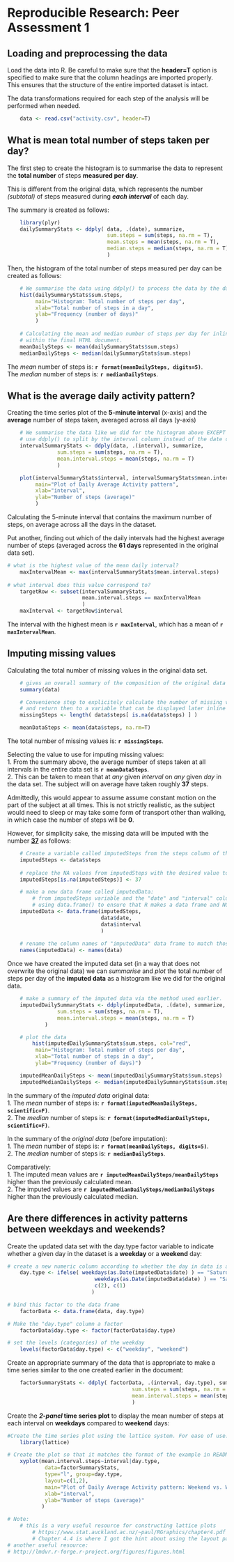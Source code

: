 # Reproducible Research: Peer Assessment 1


## Loading and preprocessing the data

Load the data into R. Be careful to make sure that the **header=T** option is specified to make sure that the column headings are imported properly. This ensures that the structure of the entire imported dataset is intact.  

The data transformations required for each step of the analysis will be performed when needed.  


```r
    data <- read.csv("activity.csv", header=T)
```

## What is mean total number of steps taken per day?

The first step to create the histogram is to summarise the data to represent the **total number** of steps **measured per day**.  

This is different from the original data, which represents the number _(subtotal)_ of steps measured during ***each interval*** of each day.  

The summary is created as follows:

```r
    library(plyr)
    dailySummaryStats <- ddply( data, .(date), summarize,
                                sum.steps = sum(steps, na.rm = T),
                                mean.steps = mean(steps, na.rm = T),
                                median.steps = median(steps, na.rm = T)
                                )
```

Then, the histogram of the total number of steps measured per day can be created as follows:

```r
    # We summarise the data using ddply() to process the data by the date column
    hist(dailySummaryStats$sum.steps, 
         main="Histogram: Total number of steps per day",
         xlab="Total number of steps in a day",
         ylab="Frequency (number of days)"
         )
    
    # Calculating the mean and median number of steps per day for inline use to 
    # within the final HTML document. 
    meanDailySteps <- mean(dailySummaryStats$sum.steps)
    medianDailySteps <- median(dailySummaryStats$sum.steps)

```

The _mean_ number of steps is: **`r format(meanDailySteps, digits=5)`**.  
The _median_ number of steps is: **`r medianDailySteps`**.

## What is the average daily activity pattern?

Creating the time series plot of the **5-minute interval** (x-axis) and the **average** number of steps taken, averaged across all days (y-axis)

```r
    # We summarise the data like we did for the histogram above EXCEPT that we
    # use ddply() to split by the interval column instead of the date column
    intervalSummaryStats <- ddply(data, .(interval), summarize,
                sum.steps = sum(steps, na.rm = T),
                mean.interval.steps = mean(steps, na.rm = T)
                )

    plot(intervalSummaryStats$interval, intervalSummaryStats$mean.interval.steps, type="l",
         main="Plot of Daily Average Activity pattern",
         xlab="interval",
         ylab="Number of steps (average)"
         )
```

Calculating the 5-minute interval that contains the maximum number of steps, on average across all the days in the dataset. 

Put another, finding out which of the daily intervals had the highest average number of steps (averaged across the **61 days** represented in the original data set).  

```r
# what is the highest value of the mean daily interval?
    maxIntervalMean <- max(intervalSummaryStats$mean.interval.steps)
    
# what interval does this value correspond to?
    targetRow <- subset(intervalSummaryStats, 
                        mean.interval.steps == maxIntervalMean
                        )
    maxInterval <- targetRow$interval
```

The interval with the highest mean is **`r maxInterval`**, which has a mean of **`r maxIntervalMean`**.  

## Imputing missing values

Calculating the total number of missing values in the original data set.  

```r
    # gives an overall summary of the composition of the original data set
    summary(data)

    # Convenience step to explicitely calculate the number of missing values
    # and return then to a variable that can be displayed later inline (as HTML text)
    missingSteps <- length( data$steps[ is.na(data$steps) ] )

    meanDataSteps <- mean(data$steps, na.rm=T)
```

The total number of missing values is: **`r missingSteps`**.  

Selecting the value to use for imputing missing values:  
1. From the summary above, the average number of steps taken at all intervals in the entire data set is **`r meanDataSteps`**.  
2. This can be taken to mean that at _any_ given _interval_ on _any_ given _day_ in the data set. The subject will on average have taken roughly **37** steps.  

Admittedly, this would appear to assume assume constant motion on the part of the subject at all times. This is not strictly realistic, as the subject would need to sleep or may take some form of transport other than walking, in which case the number of steps will be **0**.

However, for simplicity sake, the missing data will be imputed with the number **<span style="text-decoration:underline">37</span>** as follows:

```r
    # Create a variable called imputedSteps from the steps column of the "data" data frame 
    imputedSteps <- data$steps
    
    # replace the NA values from imputedSteps with the desired value to use for imputation
    imputedSteps[is.na(imputedSteps)] <- 37

    # make a new data frame called imputedData:
        # from imputedSteps variable and the "date" and "interval" columns of "data"
        # using data.frame() to ensure that R makes a data frame and NOT a matrix
    imputedData <- data.frame(imputedSteps, 
                              data$date, 
                              data$interval
                              )
    
    # rename the column names of "imputedData" data frame to match those of "data"
    names(imputedData) <- names(data)
```

Once we have created the imputed data set (in a way that does not overwrite the original data) we can _summarise_ and _plot_ the total number of steps per day of the **imputed data** as a histogram like we did for the original data.

```r
    # make a summary of the imputed data via the method used earlier. 
    imputedDailySummaryStats <- ddply(imputedData, .(date), summarize,
                sum.steps = sum(steps, na.rm = T),
                mean.interval.steps = mean(steps, na.rm = T)
            )

    # plot the data
        hist(imputedDailySummaryStats$sum.steps, col="red",
         main="Histogram: Total number of steps per day",
         xlab="Total number of steps in a day",
         ylab="Frequency (number of days)")

    imputedMeanDailySteps <- mean(imputedDailySummaryStats$sum.steps)
    imputedMedianDailySteps <- median(imputedDailySummaryStats$sum.steps)
```

In the summary of the _imputed data_ original data:  
1. The _mean_ number of steps is: **`r format(imputedMeanDailySteps, scientific=F)`**.  
2. The _median_ number of steps is: **`r format(imputedMedianDailySteps, scientific=F)`**.  

In the summary of the _original data_ (before imputation):  
1. The _mean_ number of steps is: **`r format(meanDailySteps, digits=5)`**.  
2. The _median_ number of steps is: **`r medianDailySteps`**.  

Comparatively:  
1. The imputed mean values are **`r imputedMeanDailySteps/meanDailySteps`** higher than the previously calculated mean.  
2. The imputed values are **`r imputedMedianDailySteps/medianDailySteps`** higher than the previously calculated median.  

## Are there differences in activity patterns between weekdays and weekends?

Create the updated data set with the day.type factor variable to indicate whether a given day in the dataset is a **weekday** or a **weekend** day:

```r

# create a new numeric column according to whether the day in data is a weekday or not.
    day.type <- ifelse( weekdays(as.Date(imputedData$date) ) == "Saturday" | 
                            weekdays(as.Date(imputedData$date) ) == "Saturday",
                            c(2), c(1)
                           )

# bind this factor to the data frame
    factorData <- data.frame(data, day.type)

# Make the "day.type" column a factor
    factorData$day.type <- factor(factorData$day.type)

# set the levels (categories) of the weekday
    levels(factorData$day.type) <- c("weekday", "weekend")

```

Create an appropriate summary of the data that is appropriate to make a time series similar to the one created earlier in the document:  

```r
    factorSummaryStats <- ddply( factorData, .(interval, day.type), summarize,
                                        sum.steps = sum(steps, na.rm = T),
                                        mean.interval.steps = mean(steps, na.rm = T)
                                        )
```

Create the **_2-panel_ time series plot** to display the mean number of steps at each interval on **weekdays** compared to **weekend** days: 

```r
#Create the time series plot using the lattice system. For ease of use.
    library(lattice)

# Create the plot so that it matches the format of the example in README.md
    xyplot(mean.interval.steps~interval|day.type, 
            data=factorSummaryStats, 
            type="l", group=day.type, 
            layout=c(1,2),
            main="Plot of Daily Average Activity pattern: Weekend vs. Weekday",
            xlab="interval",
            ylab="Number of steps (average)"
           )    

# Note: 
    # this is a very useful resource for constructing lattice plots
        # https://www.stat.auckland.ac.nz/~paul/RGraphics/chapter4.pdf
        # Chapter 4.4 is where I got the hint about using the layout parameter to control plot layout.
# another useful resource: 
# http://lmdvr.r-forge.r-project.org/figures/figures.html
```